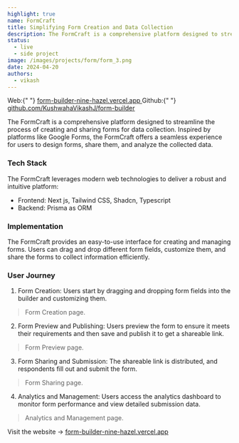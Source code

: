 ```yaml
---
highlight: true
name: FormCraft
title: Simplifying Form Creation and Data Collection
description: The FormCraft is a comprehensive platform designed to streamline the process of creating and sharing forms for data collection.
status:
  - live
  - side project
image: /images/projects/form/form_3.png
date: 2024-04-20
authors:
  - vikash
---
```


<Callout type="white">
  Web:{" "}
  <a href="https://form-builder-nine-hazel.vercel.app/" target="_blank">
    form-builder-nine-hazel.vercel.app
  </a>
</Callout>

<Callout type="white">
  Github:{" "}
  <a href="https://github.com/KushwahaVikashJ/form-builder" target="_blank">
    github.com/KushwahaVikashJ/form-builder
  </a>
</Callout>

The FormCraft is a comprehensive platform designed to streamline the process of creating and sharing forms for data collection. Inspired by platforms like Google Forms, the FormCraft offers a seamless experience for users to design forms, share them, and analyze the collected data.

### Tech Stack

The FormCraft leverages modern web technologies to deliver a robust and intuitive platform:

- Frontend: Next js, Tailwind CSS, Shadcn, Typescript
- Backend: Prisma as ORM

### Implementation

The FormCraft provides an easy-to-use interface for creating and managing forms. Users can drag and drop different form fields, customize them, and share the forms to collect information efficiently.

### User Journey

1. Form Creation: Users start by dragging and dropping form fields into the builder and customizing them.

<ImageBlog
  src="/images/projects/form/form_7.png"
  width="718"
  height="404"
  alt="Image"
/>
> Form Creation page.

2. Form Preview and Publishing: Users preview the form to ensure it meets their requirements and then save and publish it to get a shareable link.

<ImageBlog
  src="/images/projects/form/form_5.png"
  width="718"
  height="404"
  alt="Image"
/>
> Form Preview page.

3. Form Sharing and Submission: The shareable link is distributed, and respondents fill out and submit the form.

<ImageBlog
  src="/images/projects/form/form_4.png"
  width="718"
  height="404"
  alt="Image"
/>
> Form Sharing page.

4. Analytics and Management: Users access the analytics dashboard to monitor form performance and view detailed submission data.

<ImageBlog
  src="/images/projects/form/form_2.png"
  width="718"
  height="404"
  alt="Image"
/>
> Analytics and Management page.

Visit the website -> <a href="https://form-builder-nine-hazel.vercel.app/" target="_black">form-builder-nine-hazel.vercel.app</a>
